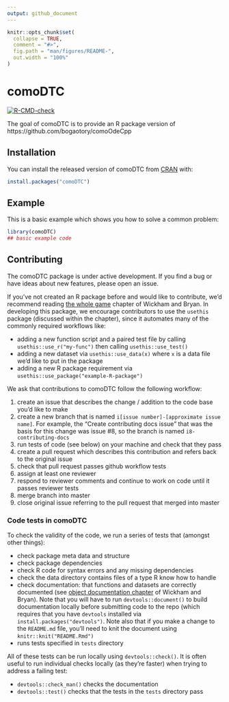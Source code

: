 ```yaml
---
output: github_document
---
```


<!-- README.md is generated from README.Rmd. Please edit that file -->

```r
knitr::opts_chunk$set(
  collapse = TRUE,
  comment = "#>",
  fig.path = "man/figures/README-",
  out.width = "100%"
)
```

# comoDTC

<!-- badges: start -->
[![R-CMD-check](https://github.com/ben18785/comoDTC/workflows/R-CMD-check/badge.svg)](https://github.com/ben18785/comoDTC/actions)
<!-- badges: end -->

The goal of comoDTC is to provide an R package version of https://github.com/bogaotory/comoOdeCpp

## Installation

You can install the released version of comoDTC from [CRAN](https://CRAN.R-project.org) with:

``` r
install.packages("comoDTC")
```

## Example

This is a basic example which shows you how to solve a common problem:

```r
library(comoDTC)
## basic example code
```

## Contributing
The comoDTC package is under active development. If you find a bug or have ideas about new features, please open an issue.

If you've not created an R package before and would like to contribute, we'd recommend reading [the whole game](https://r-pkgs.org/whole-game.html) chapter of Wickham and Bryan. In developing this package, we encourage contributors to use the `usethis` package (discussed within the chapter), since it automates many of the commonly required workflows like:

- adding a new function script and a paired test file by calling `usethis::use_r("my-func")` then calling `usethis::use_test()`
- adding a new dataset via `usethis::use_data(x)` where `x` is a data file we'd like to put in the package
- adding a new R package requirement via `usethis::use_package("example-R-package")`

We ask that contributions to comoDTC follow the following workflow:

1. create an issue that describes the change / addition to the code base you'd like to make
2. create a new branch that is named `i[issue number]-[approximate issue name]`. For example, the "Create contributing docs issue" that was the basis for this change was issue #8, so the branch is named `i8-contributing-docs`
3. run tests of code (see below) on your machine and check that they pass
4. create a pull request which describes this contribution and refers back to the original issue
5. check that pull request passes github workflow tests
6. assign at least one reviewer
7. respond to reviewer comments and continue to work on code until it passes reviewer tests
8. merge branch into master
9. close original issue referring to the pull request that merged into master

### Code tests in comoDTC
To check the validity of the code, we run a series of tests that (amongst other things):

- check package meta data and structure
- check package dependencies
- check R code for syntax errors and any missing dependencies
- check the data directory contains files of a type R know how to handle
- check documentation: that functions and datasets are correctly documented (see [object documentation chapter](https://r-pkgs.org/man.html) of Wickham and Bryan). Note that you will have to run `devtools::document()` to build documentation locally before submitting code to the repo (which requires that you have `devtools` installed via `install.packages("devtools")`. Note also that if you make a change to the `README.md` file, you'll need to knit the document using `knitr::knit("README.Rmd")`
- runs tests specified in `tests` directory

All of these tests can be run locally using `devtools::check()`. It is often useful to run individual checks locally (as they're faster) when trying to address a failing test:

- `devtools::check_man()` checks the documentation
- `devtools::test()` checks that the tests in the `tests` directory pass

